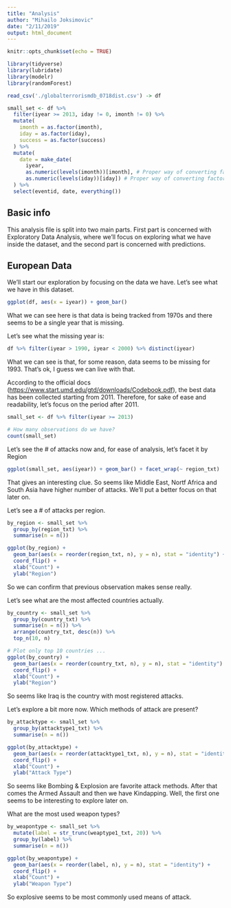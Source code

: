 ```yaml
---
title: "Analysis"
author: "Mihailo Joksimovic"
date: "2/11/2019"
output: html_document
---
```


```r
knitr::opts_chunk$set(echo = TRUE)

library(tidyverse)
library(lubridate)
library(modelr)
library(randomForest)

read_csv('./globalterrorismdb_0718dist.csv') -> df

small_set <- df %>% 
  filter(iyear >= 2013, iday != 0, imonth != 0) %>% 
  mutate(
    imonth = as.factor(imonth), 
    iday = as.factor(iday),
    success = as.factor(success)
  ) %>% 
  mutate(
    date = make_date(
      iyear, 
      as.numeric(levels(imonth))[imonth], # Proper way of converting factor to number
      as.numeric(levels(iday))[iday]) # Proper way of converting factor to number
  ) %>% 
  select(eventid, date, everything())

```

## Basic info

This analysis file is split into two main parts. First part is concerned with Exploratory Data Analysis, where
we'll focus on exploring what we have inside the dataset, and the second part is concerned with predictions.

## European Data

We'll start our exploration by focusing on the data we have. Let's see what we have in this dataset.

```r
ggplot(df, aes(x = iyear)) + geom_bar()
```

What we can see here is that data is being tracked from 1970s and there seems to be a single year that is missing.

Let's see what the missing year is:

```r
df %>% filter(iyear > 1990, iyear < 2000) %>% distinct(iyear)
```
What we can see is that, for some reason, data seems to be missing for 1993. That's ok, I guess we can live with that.

According to the official docs (<https://www.start.umd.edu/gtd/downloads/Codebook.pdf>), the best data has been collected starting from 2011. Therefore, for sake of ease and readability, let's focus on the period after 2011.

```r
small_set <- df %>% filter(iyear >= 2013)

# How many observations do we have?
count(small_set)
```

Let's see the # of attacks now and, for ease of analysis, let's facet it by Region

```r
ggplot(small_set, aes(iyear)) + geom_bar() + facet_wrap(~ region_txt)
```

That gives an interesting clue. So seems like Middle East, Nortf Africa and South Asia have higher number of attacks. We'll put a better focus on that later on.

Let's see a # of attacks per region.

```r
by_region <- small_set %>%
  group_by(region_txt) %>% 
  summarise(n = n())

ggplot(by_region) + 
  geom_bar(aes(x = reorder(region_txt, n), y = n), stat = "identity") + 
  coord_flip() +
  xlab("Count") +
  ylab("Region")
```

So we can confirm that previous observation makes sense really.

Let's see what are the most affected countries actually.

```r
by_country <- small_set %>%
  group_by(country_txt) %>% 
  summarise(n = n()) %>% 
  arrange(country_txt, desc(n)) %>% 
  top_n(10, n)

# Plot only top 10 countries ...
ggplot(by_country) + 
  geom_bar(aes(x = reorder(country_txt, n), y = n), stat = "identity") + 
  coord_flip() +
  xlab("Count") +
  ylab("Region")
```

So seems like Iraq is the country with most registered attacks.

Let's explore a bit more now. Which methods of attack are present?

```r
by_attacktype <- small_set %>% 
  group_by(attacktype1_txt) %>% 
  summarise(n = n())

ggplot(by_attacktype) + 
  geom_bar(aes(x = reorder(attacktype1_txt, n), y = n), stat = "identity") + 
  coord_flip() +
  xlab("Count") +
  ylab("Attack Type")
```

So seems like Bombing & Explosion are favorite attack methods. After that comes the Armed Assault and then we have Kindapping. Well, the first one seems to be interesting to explore later on.

What are the most used weapon types?

```r
by_weapontype <- small_set %>%
  mutate(label = str_trunc(weaptype1_txt, 20)) %>% 
  group_by(label) %>% 
  summarise(n = n())

ggplot(by_weapontype) + 
  geom_bar(aes(x = reorder(label, n), y = n), stat = "identity") + 
  coord_flip() +
  xlab("Count") +
  ylab("Weapon Type")
```

So explosive seems to be most commonly used means of attack.

